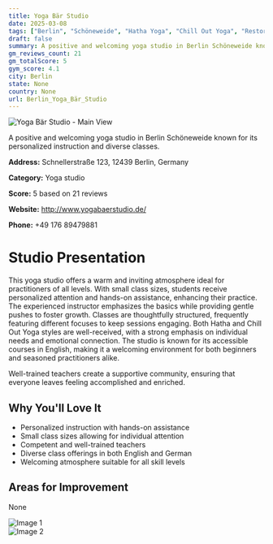 ```yaml
---
title: Yoga Bär Studio
date: 2025-03-08
tags: ["Berlin", "Schöneweide", "Hatha Yoga", "Chill Out Yoga", "Restorative Yoga", "welcoming atmosphere", "small class sizes", "Berlin"]  
draft: false
summary: A positive and welcoming yoga studio in Berlin Schöneweide known for its personalized instruction and diverse classes.
gm_reviews_count: 21
gm_totalScore: 5
gym_score: 4.1
city: Berlin
state: None
country: None
url: Berlin_Yoga_Bär_Studio
---
```


<div className="aspect-[16/9] relative my-8">
  <img 
    src="https://lh5.googleusercontent.com/p/AF1QipNGjPbq-jctvqje6e5B5xgBDAyDJ6CXhVxFG0QG=w1920-h1080-k-no"
    alt="Yoga Bär Studio - Main View"
    className="object-cover absolute inset-0 w-full h-full rounded-lg"
  />
</div>

A positive and welcoming yoga studio in Berlin Schöneweide known for its personalized instruction and diverse classes.

**Address:** Schnellerstraße 123, 12439 Berlin, Germany

**Category:** Yoga studio

**Score:** 5 based on 21 reviews

**Website:** http://www.yogabaerstudio.de/

**Phone:** +49 176 89479881

# Studio Presentation

This yoga studio offers a warm and inviting atmosphere ideal for practitioners of all levels. With small class sizes, students receive personalized attention and hands-on assistance, enhancing their practice. The experienced instructor emphasizes the basics while providing gentle pushes to foster growth. Classes are thoughtfully structured, frequently featuring different focuses to keep sessions engaging. Both Hatha and Chill Out Yoga styles are well-received, with a strong emphasis on individual needs and emotional connection. The studio is known for its accessible courses in English, making it a welcoming environment for both beginners and seasoned practitioners alike.

Well-trained teachers create a supportive community, ensuring that everyone leaves feeling accomplished and enriched.

## Why You'll Love It

- Personalized instruction with hands-on assistance
- Small class sizes allowing for individual attention
- Competent and well-trained teachers
- Diverse class offerings in both English and German
- Welcoming atmosphere suitable for all skill levels

## Areas for Improvement

None

<div className="grid grid-cols-1 xl:grid-cols-2 gap-4 my-8">
<div className="aspect-[4/3] relative"><img src="https://lh5.googleusercontent.com/p/AF1QipOScwy2FlyqOZXpmrv2yr1EtTMUte_ncBbRM2_W=w1920-h1080-k-no" alt="Image 1" className="object-cover absolute inset-0 w-full h-full rounded-lg" /></div>
<div className="aspect-[4/3] relative"><img src="https://streetviewpixels-pa.googleapis.com/v1/thumbnail?panoid=OI9ZnXFruZ_DYAdjcbyGHg&cb_client=maps_sv.tactile.gps&w=203&h=100&yaw=28.814589&pitch=0&thumbfov=100" alt="Image 2" className="object-cover absolute inset-0 w-full h-full rounded-lg" /></div>
</div>